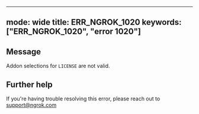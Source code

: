 
---
mode: wide
title: ERR_NGROK_1020
keywords: ["ERR_NGROK_1020", "error 1020"]
---

## Message
Addon selections for `LICENSE` are not valid.




## Further help
If you're having trouble resolving this error, please reach out to [support@ngrok.com](mailto:support@ngrok.com?subject=Help%20with%20ERR_NGROK_1020)

